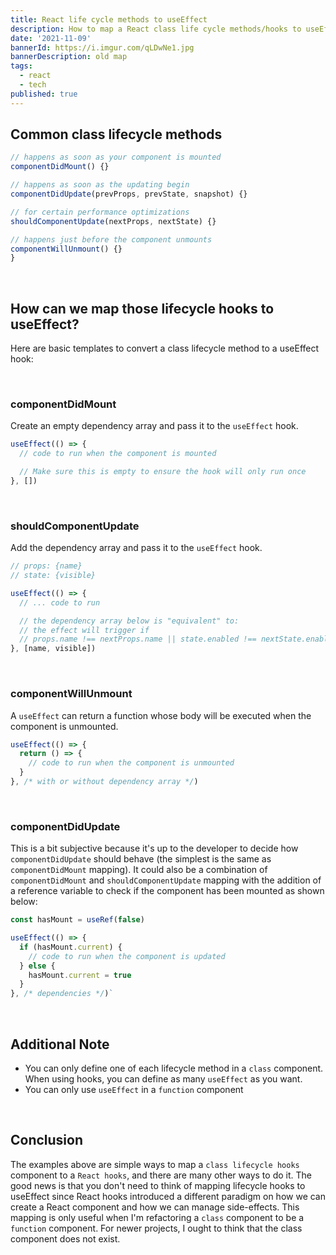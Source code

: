 ```yaml
---
title: React life cycle methods to useEffect 
description: How to map a React class life cycle methods/hooks to useEffect
date: '2021-11-09'
bannerId: https://i.imgur.com/qLDwNe1.jpg
bannerDescription: old map
tags:
  - react
  - tech
published: true
---
```


## Common class lifecycle methods

```jsx
// happens as soon as your component is mounted
componentDidMount() {}

// happens as soon as the updating begin
componentDidUpdate(prevProps, prevState, snapshot) {}

// for certain performance optimizations
shouldComponentUpdate(nextProps, nextState) {}

// happens just before the component unmounts
componentWillUnmount() {}
}
```

<br />

## How can we map those lifecycle hooks to useEffect?

Here are basic templates to convert a class lifecycle method to a useEffect hook:

<br />

### componentDidMount

Create an empty dependency array and pass it to the `useEffect` hook.

```jsx codePenID=qBXKWxx
useEffect(() => {
  // code to run when the component is mounted 

  // Make sure this is empty to ensure the hook will only run once
}, [])
```

<br />

### shouldComponentUpdate

Add the dependency array and pass it to the `useEffect` hook.

```jsx codePenID=gOxKObO
// props: {name}
// state: {visible}

useEffect(() => {
  // ... code to run

  // the dependency array below is "equivalent" to:
  // the effect will trigger if
  // props.name !== nextProps.name || state.enabled !== nextState.enabled
}, [name, visible]) 
```

<br />

### componentWillUnmount

A `useEffect` can return a function whose body will be executed when the component is unmounted.

```jsx codePenID=vYJrBKr
useEffect(() => {
  return () => {
    // code to run when the component is unmounted
  }
}, /* with or without dependency array */)
```

<br />

### componentDidUpdate

This is a bit subjective because it's up to the developer to decide how `componentDidUpdate` should behave (the simplest is the same as `componentDidMount` mapping).
It could also be a combination of `componentDidMount` and `shouldComponentUpdate` mapping with the addition of a reference variable to check if the component has been mounted as shown below:

```jsx codePenID=qBXKBeB
const hasMount = useRef(false)

useEffect(() => {
  if (hasMount.current) {
    // code to run when the component is updated
  } else {
    hasMount.current = true
  }
}, /* dependencies */)`
```

<br />

## Additional Note
- You can only define one of each lifecycle method in a `class` component.
When using hooks, you can define as many `useEffect` as you want.
- You can only use `useEffect` in a `function` component

<br />

## Conclusion
The examples above are simple ways to map a `class lifecycle hooks` component to a `React hooks`, and there are many other ways to do it. The good news is that you don't need to think of mapping lifecycle hooks to useEffect since React hooks introduced a different paradigm on how we can create a React component and how we can manage side-effects. This mapping is only useful when I'm refactoring a `class` component to be a `function` component. For newer projects, I ought to think that the class component does not exist.